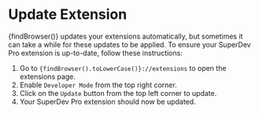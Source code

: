 
# Update Extension

{findBrowser()} updates your extensions automatically, but sometimes it can take a while for these updates to be applied. To ensure your SuperDev Pro extension is up-to-date, follow these instructions:

1. Go to <code>{findBrowser().toLowerCase()}://extensions</code> to open the extensions page.
2. Enable `Developer Mode` from the top right corner.
3. Click on the `Update` button from the top left corner to update.
4. Your SuperDev Pro extension should now be updated.
